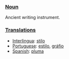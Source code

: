 ===[[Noun]]===
Ancient writing instrument.
===[[Translation]]s===
*[[Interlingua]]: [[stilo]]
*[[Portuguese]]: [[estilo]], [[gráfio]]
*[[Spanish]]: [[pluma]]